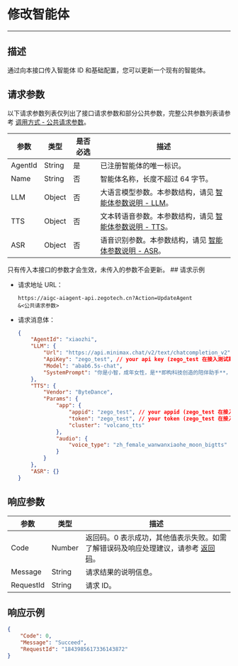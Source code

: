 # 修改智能体

---

##  描述

通过向本接口传入智能体 ID 和基础配置，您可以更新一个现有的智能体。


<PostPrototype link="https://aigc-aiagent-api.zegotech.cn?Action=UpdateAgent" />

## 请求参数

以下请求参数列表仅列出了接口请求参数和部分公共参数，完整公共参数列表请参考 [调用方式 - 公共请求参数](./../accessing-server-apis.mdx#公共请求参数)。

| 参数               | 类型   | 是否必选 | 描述             |
|------------------|------|------|-------------------------|
| AgentId          | String | 是    | 已注册智能体的唯一标识。                                                             |
| Name            | String | 否       | 智能体名称，长度不超过 64 字节。                                                                 |
| LLM             | Object | 否       | 大语言模型参数。本参数结构，请见 [智能体参数说明 - LLM](./../common-parameter-description.mdx#llm)。                                                            |
| TTS             | Object | 否       | 文本转语音参数。本参数结构，请见 [智能体参数说明 - TTS](./../common-parameter-description.mdx#tts)。                                                              |
| ASR             | Object | 否       | 语音识别参数。本参数结构，请见 [智能体参数说明 - ASR](./../common-parameter-description.mdx#asr)。                                                              |

<Note title="说明">
只有传入本接口的参数才会生效，未传入的参数不会更新。
</Note>
## 请求示例

- 请求地址 URL：

    ```https
    https://aigc-aiagent-api.zegotech.cn?Action=UpdateAgent
    &<公共请求参数>
    ```

- 请求消息体：
    ```json
    {
        "AgentId": "xiaozhi",
        "LLM": {
            "Url": "https://api.minimax.chat/v2/text/chatcompletion_v2",
            "ApiKey": "zego_test", // your api key (zego_test 在接入测试期间(AI Agent 服务开通 2 周内)可使用，详情请查看快速开始说明)
            "Model": "abab6.5s-chat",
            "SystemPrompt": "你是小智，成年女性，是**即构科技创造的陪伴助手**，上知天文下知地理，聪明睿智、热情友善。\n对话要求：1、按照人设要求与用户对话。\n2、不能超过100字。"
        },
        "TTS": {
            "Vendor": "ByteDance",
            "Params": {
                "app": {
                    "appid": "zego_test", // your appid (zego_test 在接入测试期间(AI Agent 服务开通 2 周内)可使用，详情请查看快速开始说明)
                    "token": "zego_test", // your token (zego_test 在接入测试期间(AI Agent 服务开通 2 周内)可使用，详情请查看快速开始说明)
                    "cluster": "volcano_tts"
                },
                "audio": {
                    "voice_type": "zh_female_wanwanxiaohe_moon_bigtts" // your voice type
                }
            }
        },
        "ASR": {}
    }
    ```

## 响应参数

| 参数 | 类型 | 描述 |
|------|------|------|
| Code | Number | 返回码。0 表示成功，其他值表示失败。如需了解错误码及响应处理建议，请参考 [返回码](./../return-codes.mdx)。 |
| Message | String | 请求结果的说明信息。 |
| RequestId | String | 请求 ID。 |

## 响应示例

```json
{
    "Code": 0,
    "Message": "Succeed",
    "RequestId": "1843985617336143872"
}
```
